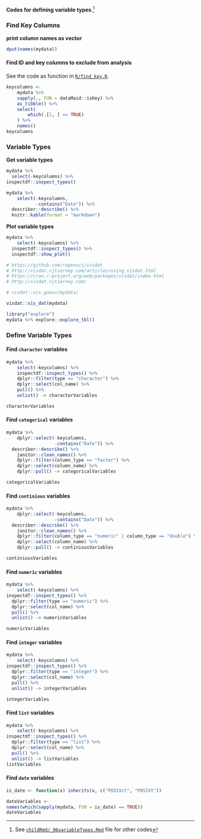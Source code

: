 **Codes for defining variable types**.^[See [`childRmd/_06variableTypes.Rmd`](https://github.com/sbalci/histopathology-template/blob/master/childRmd/_06variableTypes.Rmd) file for other codes]


### Find Key Columns


**print column names as vector**


```r
dput(names(mydata))
```


#### Find ID and key columns to exclude from analysis


See the code as function in [`R/find_key.R`](https://github.com/sbalci/histopathology-template/blob/master/R/find_key.R). 


```r
keycolumns <-  
    mydata %>%  
    sapply(., FUN = dataMaid::isKey) %>%  
    as_tibble() %>%  
    select(  
        which(.[1, ] == TRUE)  
    ) %>%   
    names()  
keycolumns  
```


### Variable Types

**Get variable types**

```r
mydata %>% 
  select(-keycolumns) %>% 
inspectdf::inspect_types()
```



```r
mydata %>% 
    select(-keycolumns,
           -contains("Date")) %>% 
  describer::describe() %>% 
  knitr::kable(format = "markdown")
```


**Plot variable types**

```r
mydata %>% 
    select(-keycolumns) %>% 
  inspectdf::inspect_types() %>% 
  inspectdf::show_plot()
```



```r
# https://github.com/ropensci/visdat
# http://visdat.njtierney.com/articles/using_visdat.html
# https://cran.r-project.org/web/packages/visdat/index.html
# http://visdat.njtierney.com/

# visdat::vis_guess(mydata)

visdat::vis_dat(mydata)
```


```r
library("explore")
mydata %>% explore::explore_tbl()
```



### Define Variable Types


#### Find `character` variables

```r
mydata %>% 
    select(-keycolumns) %>% 
    inspectdf::inspect_types() %>% 
    dplyr::filter(type == "character") %>% 
    dplyr::select(col_name) %>% 
    pull() %>% 
    unlist() -> characterVariables

characterVariables
```


#### Find `categorical` variables

```r
mydata %>%
    dplyr::select(-keycolumns,
                  -contains("Date")) %>%
  describer::describe() %>% 
    janitor::clean_names() %>% 
    dplyr::filter(column_type == "factor") %>% 
    dplyr::select(column_name) %>% 
    dplyr::pull() -> categoricalVariables

categoricalVariables
```



#### Find `continious` variables


```r
mydata %>%
    dplyr::select(-keycolumns,
                  -contains("Date")) %>%
  describer::describe() %>% 
    janitor::clean_names() %>% 
    dplyr::filter(column_type == "numeric" | column_type == "double") %>% 
    dplyr::select(column_name) %>% 
    dplyr::pull() -> continiousVariables

continiousVariables
```


#### Find `numeric` variables



```r
mydata %>% 
    select(-keycolumns) %>% 
inspectdf::inspect_types() %>% 
  dplyr::filter(type == "numeric") %>% 
  dplyr::select(col_name) %>% 
  pull() %>% 
  unlist() -> numericVariables

numericVariables
```


#### Find `integer` variables


```r
mydata %>% 
    select(-keycolumns) %>% 
inspectdf::inspect_types() %>% 
  dplyr::filter(type == "integer") %>% 
  dplyr::select(col_name) %>% 
  pull() %>% 
  unlist() -> integerVariables

integerVariables
```


#### Find `list` variables

```r
mydata %>% 
    select(-keycolumns) %>% 
inspectdf::inspect_types() %>% 
  dplyr::filter(type == "list") %>% 
  dplyr::select(col_name) %>% 
  pull() %>% 
  unlist() -> listVariables
listVariables
```


#### Find `date` variables

```r
is_date <- function(x) inherits(x, c("POSIXct", "POSIXt"))

dateVariables <- 
names(which(sapply(mydata, FUN = is_date) == TRUE))
dateVariables
```


